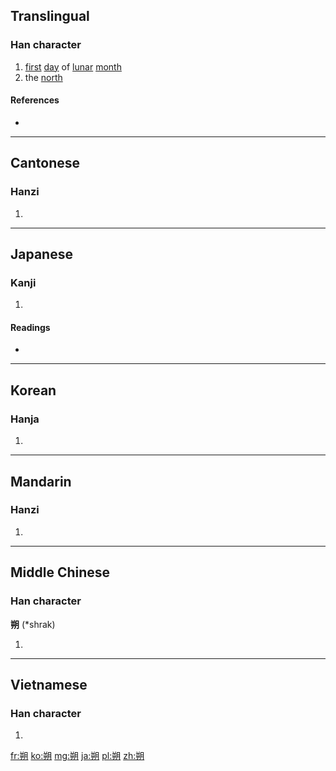==Translingual==

===Han character===
{{Han char|rn=74|rad=月|as=06|sn=10|four=8742<sub>0</sub>|canj=廿山月 (TUB)|ids=⿰[[屰]][[月]]}}

# [[first]] [[day]] of [[lunar]] [[month]]
# the [[north]]

====References====
* {{Han ref|kx=0505.160|dkj=14359|dj=0884.080|hdz=32072.020|uh=6714|ud=26388|bh=AED2|bd=44754}}

----

==Cantonese==

===Hanzi===
{{yue-hanzi|jyut=|y=sok3}}

# {{defn|lang=yue|sort=月06}}

----

==Japanese==

===Kanji===
{{ja-kanji|grade=|rs=月06}}

# {{defn|lang=ja|sort=月06}}

====Readings====
* {{ja-readings|on=[[さく]] (saku)|kun=[[ついたち]] (tsuitachi)}}

----

==Korean==

===Hanja===
{{ko-hanja|hangeul=삭|eumhun=|rv=sak|mr=sak|y=sak}}

# {{defn|lang=ko|sort=月06}}

----

==Mandarin==

===Hanzi===
{{cmn-hanzi|pin=[[shuò]] ([[shuo4]])|wg=shuo<sup>4</sup>}}

# {{defn|lang=cmn|sort=月06}}

----

==Middle Chinese==

===Han character===
'''朔''' (*shrak)<!--note: asterisk indicates that this character appears more than four times in the Tang Dynasty corpus of literature-->

# {{defn|lang=zhx-mid|sort=月06}}

----

==Vietnamese==

===Han character===
{{vi-hantu|[[sóc]], [[xóc]], [[xộc]], [[dũng]]|rs=月06}}

# {{defn|lang=vi|sort=月06}}

[[fr:朔]]
[[ko:朔]]
[[mg:朔]]
[[ja:朔]]
[[pl:朔]]
[[zh:朔]]